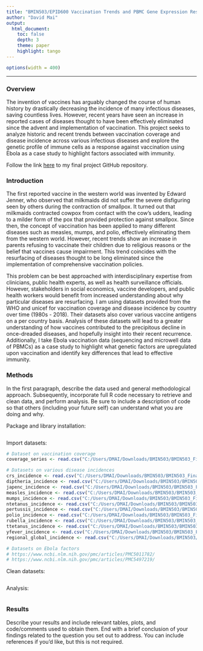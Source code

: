 ```yaml
---
title: "BMIN503/EPID600 Vaccination Trends and PBMC Gene Expression Responses to Ebola Vaccination"
author: "David Mai"
output: 
  html_document:
    toc: false 
    depth: 3 
    theme: paper 
    highlight: tango
---
```

```r
options(width = 400)
```  
***

### Overview

The invention of vaccines has arguably changed the course of human history by drastically decreasing the incidence of many infectious diseases, saving countless lives. However, recent years have seen an increase in reported cases of diseases thought to have been effectively eliminated since the advent and implementation of vaccination. This project seeks to analyze historic and recent trends between vaccination coverage and disease incidence across various infectious diseases and explore the genetic profile of immune cells as a response against vaccination using Ebola as a case study to highlight factors associated with immunity.

Follow the link [here][repository] to my final project GitHub repository.

<!-- Links -->
[repository]: https://github.com/davemai/BMIN503_Final_Project

### Introduction

The first reported vaccine in the western world was invented by Edward Jenner, who observed that milkmaids did not suffer the severe disfiguring seen by others during the contraction of smallpox. It turned out that milkmaids contracted cowpox from contact with the cow’s udders, leading to a milder form of the pox that provided protection against smallpox. Since then, the concept of vaccination has been applied to many different diseases such as measles, mumps, and polio, effectively eliminating them from the western world. However, recent trends show an increase in parents refusing to vaccinate their children due to religious reasons or the belief that vaccines cause impairment. This trend coincides with the resurfacing of diseases thought to be long eliminated since the implementation of comprehensive vaccination policies.

This problem can be best approached with interdisciplinary expertise from clinicians, public health experts, as well as health surveillance officials. However, stakeholders in social economics, vaccine developers, and public health workers would benefit from increased understanding about why particular diseases are resurfacing. I am using datasets provided from the WHO and unicef for vaccination coverage and disease incidence by country over time (1980s - 2018). Their datasets also cover various vaccine antigens on a per country basis. Analysis of these datasets will lead to a greater understanding of how vaccines contributed to the precipitous decline in once-dreaded diseases, and hopefully insight into their recent recurrence. Additionally, I take Ebola vaccination data (sequencing and microwell data of PBMCs) as a case study to highlight what genetic factors are upregulated upon vaccination and identify key differences that lead to effective immunity.


### Methods
In the first paragraph, describe the data used and general methodological approach. Subsequently, incorporate full R code necessary to retrieve and clean data, and perform analysis. Be sure to include a description of code so that others (including your future self) can understand what you are doing and why. 

Package and library installation:
```r


```

Import datasets:
```r

# Dataset on vaccination coverage
coverage_series <- read.csv("C:/Users/DMAI/Downloads/BMIN503/BMIN503_Final_Project/data/coverage_series.csv")

# Datasets on various disease incidences
crs_incidence <- read.csv("C:/Users/DMAI/Downloads/BMIN503/BMIN503_Final_Project/data/crs_incidence.csv")
diptheria_incidence <- read.csv("C:/Users/DMAI/Downloads/BMIN503/BMIN503_Final_Project/data/diptheria_incidence.csv")
japenc_incidence <- read.csv("C:/Users/DMAI/Downloads/BMIN503/BMIN503_Final_Project/data/japenc_incidence.csv")
measles_incidence <- read.csv("C:/Users/DMAI/Downloads/BMIN503/BMIN503_Final_Project/data/measles_incidence.csv")
mumps_incidence <- read.csv("C:/Users/DMAI/Downloads/BMIN503/BMIN503_Final_Project/data/mumps_incidence.csv")
ntetanus_incidence <- read.csv("C:/Users/DMAI/Downloads/BMIN503/BMIN503_Final_Project/data/ntetanus_incidence.csv")
pertussis_incidence <- read.csv("C:/Users/DMAI/Downloads/BMIN503/BMIN503_Final_Project/data/pertussis_incidence.csv")
polio_incidence <- read.csv("C:/Users/DMAI/Downloads/BMIN503/BMIN503_Final_Project/data/polio_incidence.csv")
rubella_incidence <- read.csv("C:/Users/DMAI/Downloads/BMIN503/BMIN503_Final_Project/data/rubella_incidence.csv")
ttetanus_incidence <- read.csv("C:/Users/DMAI/Downloads/BMIN503/BMIN503_Final_Project/data/ttetanus_incidence.csv")
yfever_incidence <- read.csv("C:/Users/DMAI/Downloads/BMIN503/BMIN503_Final_Project/data/yfever_incidence.csv")
regional_global_incidence <- read.csv("C:/Users/DMAI/Downloads/BMIN503/BMIN503_Final_Project/data/regional_global_incidence.csv")

# Datasets on Ebola factors
# https://www.ncbi.nlm.nih.gov/pmc/articles/PMC5011782/
# https://www.ncbi.nlm.nih.gov/pmc/articles/PMC5497219/

```

Clean datasets:
```r


```

Analysis:
```r


```


### Results
Describe your results and include relevant tables, plots, and code/comments used to obtain them. End with a brief conclusion of your findings related to the question you set out to address. You can include references if you'd like, but this is not required.
